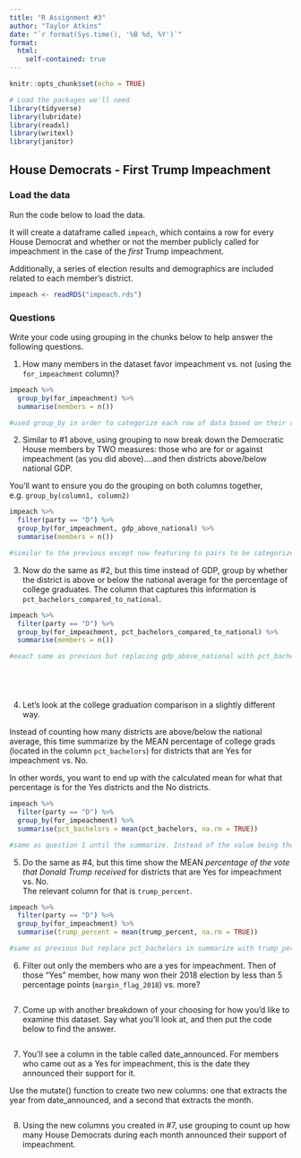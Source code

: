 ```yaml
---
title: "R Assignment #3"
author: "Taylor Atkins"
date: "`r format(Sys.time(), '%B %d, %Y')`"
format:
  html:
    self-contained: true
---
```


```r
knitr::opts_chunk$set(echo = TRUE)

# Load the packages we'll need
library(tidyverse)
library(lubridate)
library(readxl)
library(writexl)
library(janitor)

```

## House Democrats - First Trump Impeachment

### Load the data

Run the code below to load the data.

It will create a dataframe called `impeach`, which contains a row for every House Democrat and whether or not the member publicly called for impeachment in the case of the *first* Trump impeachment.

Additionally, a series of election results and demographics are included related to each member's district.

```r

impeach <- readRDS("impeach.rds")


```

### Questions

Write your code using grouping in the chunks below to help answer the following questions.

1)  How many members in the dataset favor impeachment vs. not (using the `for_impeachment` column)?

```r

impeach %>% 
  group_by(for_impeachment) %>% 
  summarise(members = n())

#used group_by in order to categorize each row of data based on their results in for_impeachment, then used summarize to display the value (amount of rows/members) in each category titled members

```

2)  Similar to #1 above, using grouping to now break down the Democratic House members by TWO measures: those who are for or against impeachment (as you did above)....and then districts above/below national GDP.  
  
You'll want to ensure you do the grouping on both columns together, e.g. `group_by(column1, column2)`

```r

impeach %>% 
  filter(party == "D") %>% 
  group_by(for_impeachment, gdp_above_national) %>% 
  summarise(members = n())

#similar to the previous except now featuring to pairs to be categorized; first for_impeachment (as before) and then gdp_above_national. Once again concluded with being summarized into data titled members. I included a filter by party because I briefly forgot this was just Democratic house members, but it didn't hurt to have so I have left it.

```

3)  Now do the same as #2, but this time instead of GDP, group by whether the district is above or below the national average for the percentage of college graduates. The column that captures this information is `pct_bachelors_compared_to_national`.

```r

impeach %>% 
  filter(party == "D") %>% 
  group_by(for_impeachment, pct_bachelors_compared_to_national) %>% 
  summarise(members = n())

#exact same as previous but replacing gdp_above_national with pct_bachelors_compared_to_national






```

4)  Let's look at the college graduation comparison in a slightly different way.  
  
Instead of counting how many districts are above/below the national average, this time summarize by the MEAN percentage of college grads (located in the column `pct_bachelors`) for districts that are Yes for impeachment vs. No.  
  
In other words, you want to end up with the calculated mean for what that percentage is for the Yes districts and the No districts.

```r

impeach %>% 
  filter(party == "D") %>% 
  group_by(for_impeachment) %>%
  summarise(pct_bachelors = mean(pct_bachelors, na.rm = TRUE))

#same as question 1 until the summarize. Instead of the value being the number of rows of data in a category it calculates the mean of pct_bachelors in both categories.

```

5)  Do the same as #4, but this time show the MEAN *percentage of the vote that Donald Trump received* for districts that are Yes for impeachment vs. No.  
The relevant column for that is `trump_percent`.

```r

impeach %>% 
  filter(party == "D") %>% 
  group_by(for_impeachment) %>%
  summarise(trump_percent = mean(trump_percent, na.rm = TRUE))

#same as previous but replace pct_bachelors in summarize with trump_percent.

```

6)  Filter out only the members who are a yes for impeachment. Then of those "Yes" member, how many won their 2018 election by less than 5 percentage points (`margin_flag_2018`) vs. more?

```r

  







```

7)  Come up with another breakdown of your choosing for how you'd like to examine this dataset. Say what you'll look at, and then put the code below to find the answer.

```r

  







```

7)  You'll see a column in the table called date_announced. For members who came out as a Yes for impeachment, this is the date they announced their support for it.  
  
Use the mutate() function to create two new columns: one that extracts the year from date_announced, and a second that extracts the month.

```r

  







```

8) Using the new columns you created in #7, use grouping to count up how many House Democrats during each month announced their support of impeachment.

```r

  







```




